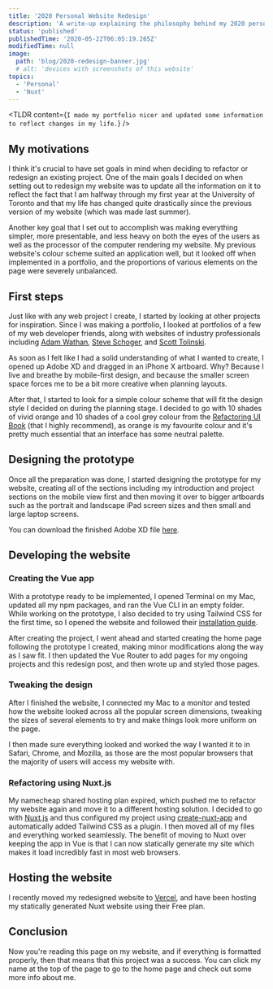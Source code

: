 ```yaml
---
title: '2020 Personal Website Redesign'
description: 'A write-up explaining the philosophy behind my 2020 personal website redesign.'
status: 'published'
publishedTime: '2020-05-22T06:05:19.265Z'
modifiedTime: null
image:
  path: 'blog/2020-redesign-banner.jpg'
  # alt: 'devices with screenshots of this website'
topics:
  - 'Personal'
  - 'Nuxt'
---
```


<TLDR
  content={`I made my portfolio nicer and updated some information to reflect changes in my life.`}
/>

## My motivations

I think it's crucial to have set goals in mind when deciding to refactor or redesign an existing project. One of the main goals I decided on when setting out to redesign my website was to update all the information on it to reflect the fact that I am halfway through my first year at the University of Toronto and that my life has changed quite drastically since the previous version of my website (which was made last summer).

Another key goal that I set out to accomplish was making everything simpler, more presentable, and less heavy on both the eyes of the users as well as the processor of the computer rendering my website. My previous website's colour scheme suited an application well, but it looked off when implemented in a portfolio, and the proportions of various elements on the page were severely unbalanced.

## First steps

Just like with any web project I create, I started by looking at other projects for inspiration. Since I was making a portfolio, I looked at portfolios of a few of my web developer friends, along with websites of industry professionals including [Adam Wathan](https://twitter.com/adamwathan), [Steve Schoger](https://twitter.com/steveschoger), and [Scott Tolinski](https://twitter.com/stolinski).

As soon as I felt like I had a solid understanding of what I wanted to create, I opened up Adobe XD and dragged in an iPhone X artboard. Why? Because I live and breathe by mobile-first design, and because the smaller screen space forces me to be a bit more creative when planning layouts.

After that, I started to look for a simple colour scheme that will fit the design style I decided on during the planning stage. I decided to go with 10 shades of vivid orange and 10 shades of a cool grey colour from the [Refactoring UI Book](https://refactoringui.com/book) (that I highly recommend), as orange is my favourite colour and it's pretty much essential that an interface has some neutral palette.

## Designing the prototype

Once all the preparation was done, I started designing the prototype for my website, creating all of the sections including my introduction and project sections on the mobile view first and then moving it over to bigger artboards such as the portrait and landscape iPad screen sizes and then small and large laptop screens.

You can download the finished Adobe XD file [here](/files/portfolio-redesign.xd).

## Developing the website

### Creating the Vue app

With a prototype ready to be implemented, I opened Terminal on my Mac, updated all my npm packages, and ran the Vue CLI in an empty folder. While working on the prototype, I also decided to try using Tailwind CSS for the first time, so I opened the website and followed their [installation guide](https://tailwindcss.com/docs/installation/).

After creating the project, I went ahead and started creating the home page following the prototype I created, making minor modifications along the way as I saw fit. I then updated the Vue Router to add pages for my ongoing projects and this redesign post, and then wrote up and styled those pages.

### Tweaking the design

After I finished the website, I connected my Mac to a monitor and tested how the website looked across all the popular screen dimensions, tweaking the sizes of several elements to try and make things look more uniform on the page.

I then made sure everything looked and worked the way I wanted it to in Safari, Chrome, and Mozilla, as those are the most popular browsers that the majority of users will access my website with.

### Refactoring using Nuxt.js

My namecheap shared hosting plan expired, which pushed me to refactor my website again and move it to a different hosting solution. I decided to go with [Nuxt.js](https://nuxtjs.org/) and thus configured my project using [create-nuxt-app](https://nuxtjs.org/guide/installation/) and automatically added Tailwind CSS as a plugin. I then moved all of my files and everything worked seamlessly. The benefit of moving to Nuxt over keeping the app in Vue is that I can now statically generate my site which makes it load incredibly fast in most web browsers.

## Hosting the website

I recently moved my redesigned website to [Vercel](https://vercel.com/), and have been hosting my statically generated Nuxt website using their Free plan.

## Conclusion

Now you're reading this page on my website, and if everything is formatted properly, then that means that this project was a success. You can click my name at the top of the page to go to the <nuxt-link to="/">home page</nuxt-link> and check out some more info about me.
